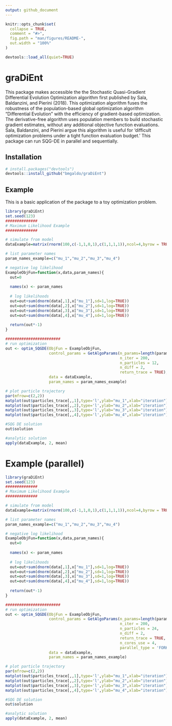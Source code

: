 ```yaml
---
output: github_document
---
```


<!-- README.md is generated from README.Rmd. Please edit that file -->

```r
knitr::opts_chunk$set(
  collapse = TRUE,
  comment = "#>",
  fig.path = "man/figures/README-",
  out.width = "100%"
)

devtools::load_all(quiet=TRUE)
```

# graDiEnt

<!-- badges: start -->
<!-- badges: end -->

This package makes accessible the the Stochastic Quasi-Gradient Differential Evolution Optimization algorithm first published by Sala, Baldanzini, and Pierini (2018). This optimization algorithm fuses the robustness of the population-based global optimization algorithm "Differential Evolution" with the efficiency of gradient-based optimization. The derivative-free algorithm uses population members to build stochastic gradient estimates, without any additional objective function evaluations. Sala, Baldanzini, and Pierini argue this algorithm is useful for 'difficult optimization problems under a tight function evaluation budget.' This package can run SQG-DE in parallel and sequentially.


## Installation

<!-- You can install the released version of graDiEnt from [CRAN](https://CRAN.R-project.org) with: -->

<!-- ``` r -->
<!-- install.packages("graDiEnt") -->
<!-- ``` -->

<!-- And the development version from [GitHub](https://github.com/) with: -->

``` r
# install.packages("devtools")
devtools::install_github("bmgaldo/graDiEnt")
```
## Example

This is a basic application of the package to a toy optimization problem.

```r
library(graDiEnt)
set.seed(123)
##############
# Maximum Likelihood Example
##############

# simulate from model
dataExample=matrix(rnorm(100,c(-1,1,0,1),c(1,1,1,1)),ncol=4,byrow = TRUE)

# list parameter names
param_names_example=c("mu_1","mu_2","mu_3","mu_4")

# negative log likelihood
ExampleObjFun=function(x,data,param_names){
  out=0
  
  names(x) <- param_names
  
  # log likelihoods
  out=out+sum(dnorm(data[,1],x["mu_1"],sd=1,log=TRUE))
  out=out+sum(dnorm(data[,2],x["mu_2"],sd=1,log=TRUE))
  out=out+sum(dnorm(data[,3],x["mu_3"],sd=1,log=TRUE))
  out=out+sum(dnorm(data[,4],x["mu_4"],sd=1,log=TRUE))
  
  return(out*-1)
}

########################
# run optimization
out <- optim_SQGDE(ObjFun = ExampleObjFun,
                   control_params = GetAlgoParams(n_params=length(param_names_example),
                                                  n_iter = 200,
                                                  n_particles = 12,
                                                  n_diff = 2,
                                                  return_trace = TRUE),
                   data = dataExample,
                   param_names = param_names_example)

# plot particle trajectory
par(mfrow=c(2,2))
matplot(out$particles_trace[,,1],type='l',ylab="mu_1",xlab="iteration")
matplot(out$particles_trace[,,2],type='l',ylab="mu_2",xlab="iteration")
matplot(out$particles_trace[,,3],type='l',ylab="mu_3",xlab="iteration")
matplot(out$particles_trace[,,4],type='l',ylab="mu_4",xlab="iteration")

#SQG DE solution
out$solution

#analytic solution
apply(dataExample, 2, mean)

```

# Example (parallel)
```r
library(graDiEnt)
set.seed(123)
##############
# Maximum Likelihood Example
##############

# simulate from model
dataExample=matrix(rnorm(100,c(-1,1,0,1),c(1,1,1,1)),ncol=4,byrow = TRUE)

# list parameter names
param_names_example=c("mu_1","mu_2","mu_3","mu_4")

# negative log likelihood
ExampleObjFun=function(x,data,param_names){
  out=0
  
  names(x) <- param_names
  
  # log likelihoods
  out=out+sum(dnorm(data[,1],x["mu_1"],sd=1,log=TRUE))
  out=out+sum(dnorm(data[,2],x["mu_2"],sd=1,log=TRUE))
  out=out+sum(dnorm(data[,3],x["mu_3"],sd=1,log=TRUE))
  out=out+sum(dnorm(data[,4],x["mu_4"],sd=1,log=TRUE))
  
  return(out*-1)
}

########################
# run optimization
out <- optim_SQGDE(ObjFun = ExampleObjFun,
                   control_params = GetAlgoParams(n_params=length(param_names_example),
                                                  n_iter = 200,
                                                  n_particles = 24,
                                                  n_diff = 2,
                                                  return_trace = TRUE,
                                                  n_cores_use = 4,
                                                  parallel_type = 'FORK'),
                   data = dataExample,
                   param_names = param_names_example)

# plot particle trajectory
par(mfrow=c(2,2))
matplot(out$particles_trace[,,1],type='l',ylab="mu_1",xlab="iteration")
matplot(out$particles_trace[,,2],type='l',ylab="mu_2",xlab="iteration")
matplot(out$particles_trace[,,3],type='l',ylab="mu_3",xlab="iteration")
matplot(out$particles_trace[,,4],type='l',ylab="mu_4",xlab="iteration")

#SQG DE solution
out$solution

#analytic solution
apply(dataExample, 2, mean)

```
